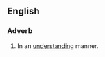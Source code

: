 ==English==

===Adverb===
{{en-adv}}

# In an [[understanding]] manner{{{2|; <!--other wording-->}}}.